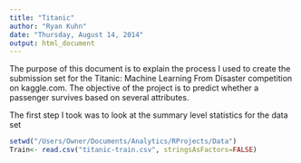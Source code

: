 ```yaml
---
title: "Titanic"
author: "Ryan Kuhn"
date: "Thursday, August 14, 2014"
output: html_document
---
```


The purpose of this document is to explain the process I used to create the submission set for the Titanic: Machine Learning From Disaster competition on kaggle.com.  The objective of the project is to predict whether a passenger survives based on several attributes.

The first step I took was to look at the summary level statistics for the data set

```r
setwd("/Users/Owner/Documents/Analytics/RProjects/Data")
Train<- read.csv("titanic-train.csv", stringsAsFactors=FALSE)
```

